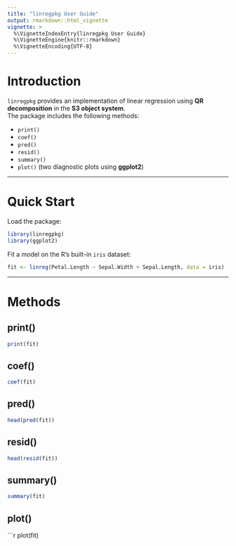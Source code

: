 ```yaml
---
title: "linregpkg User Guide"
output: rmarkdown::html_vignette
vignette: >
  %\VignetteIndexEntry{linregpkg User Guide}
  %\VignetteEngine{knitr::rmarkdown}
  %\VignetteEncoding{UTF-8}
---
```


# Introduction

`linregpkg` provides an implementation of linear regression using **QR decomposition** in the **S3 object system**.  
The package includes the following methods:

- `print()`
- `coef()`
- `pred()`
- `resid()`
- `summary()`
- `plot()` (two diagnostic plots using **ggplot2**)

---

# Quick Start

Load the package:

```r
library(linregpkg)
library(ggplot2)
```

Fit a model on the R's built-in `iris` dataset:

```r
fit <- linreg(Petal.Length ~ Sepal.Width + Sepal.Length, data = iris)
```

---

# Methods

## print()

```r
print(fit)
```

## coef()

```r
coef(fit)
```

## pred()

```r
head(pred(fit))
```

## resid()

```r
head(resid(fit))
```

## summary()

```r
summary(fit)
```

## plot()

```r
plot(fit)
